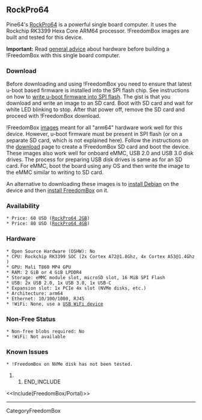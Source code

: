 == RockPro64 ==

{{attachment:rockpro64.jpg|RockPro64|width=640,height=385}}

Pine64's [[https://www.pine64.org/rockpro64/|RockPro64]] is a powerful single board computer.  It uses the Rockchip RK3399 Hexa Core ARM64 processor.  !FreedomBox images are built and tested for this device.

'''Important:''' Read [[FreedomBox/Hardware|general advice]] about hardware before building a !FreedomBox with this single board computer.

=== Download ===

Before downloading and using !FreedomBox you need to ensure that latest u-boot based firmware is installed into the SPI flash chip. See instructions on how to [[https://github.com/sigmaris/u-boot/wiki/Flashing-U-Boot-to-SPI|write u-boot firmware into SPI flash]]. The gist is that you download and write an image to an SD card. Boot with SD card and wait for white LED blinking to stop. After that power off, remove the SD card and proceed with !FreedomBox download.

!FreedomBox [[FreedomBox/Download|images]] meant for all "arm64" hardware work well for this device.  However, u-boot firmware must be present in SPI flash (or on a separate SD card, which is not explained here).  Follow the instructions on the [[FreedomBox/Download|download]] page to create a !FreedomBox SD card and boot the device.  These images also work well for onboard eMMC, USB 2.0 and USB 3.0 disk drives. The process for preparing USB disk drives is same as for an SD card. For eMMC, boot the board using any OS and then write the image to the eMMC similar to writing to SD card.

An alternative to downloading these images is to [[InstallingDebianOn|install Debian]] on the device and then [[FreedomBox/Hardware/Debian|install FreedomBox]] on it.

=== Availability ===

 * Price: 60 USD ([[https://store.pine64.org/product/rockpro64-2gb-single-board-computer/|RockPro64 2GB]])
 * Price: 80 USD ([[https://store.pine64.org/product/rockpro64-4gb-single-board-computer/|RockPro64 4GB]])

=== Hardware ===

 * Open Source Hardware (OSHW): No
 * CPU: Rockchip RK3399 SOC (2x Cortex A72@1.8Ghz, 4x Cortex A53@1.4Ghz)
 * GPU: Mali T860 MP4 GPU
 * RAM: 2 GiB or 4 GiB LPDDR4
 * Storage: eMMC module slot, microSD slot, 16 MiB SPI Flash
 * USB: 2x USB 2.0, 1x USB 3.0, 1x USB-C
 * Expansion slot: 1x PCIe 4x slot (NVMe disks, etc.)
 * Architecture: arm64
 * Ethernet: 10/100/1000, RJ45
 * !WiFi: None, use a [[FreedomBox/Hardware/USBWiFi|USB WiFi device]]

=== Non-Free Status ===

 * Non-free blobs required: No
 * !WiFi: Not available

=== Known Issues ===

 * !FreedomBox on NVMe disk has not been tested.

## END_INCLUDE

<<Include(FreedomBox/Portal)>>

----
CategoryFreedomBox
